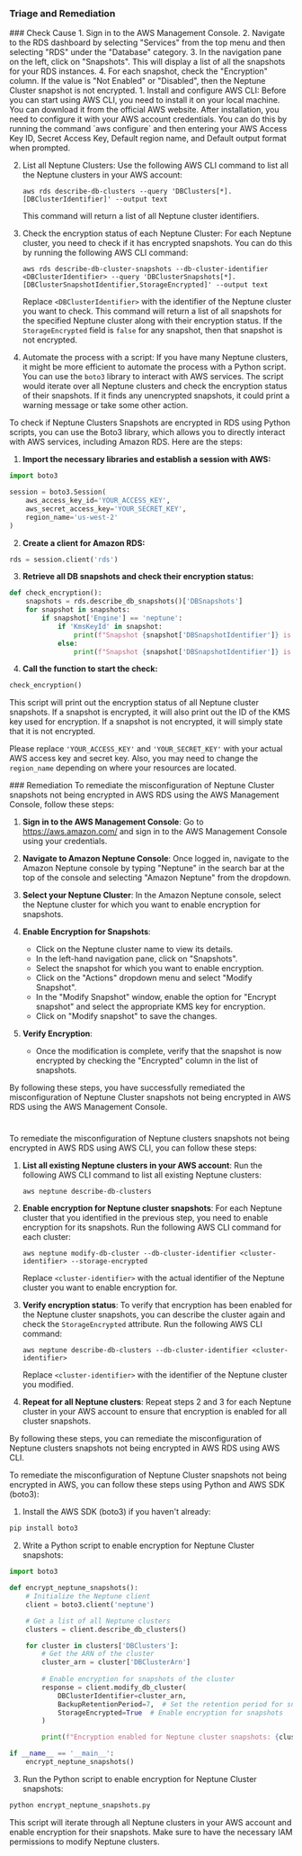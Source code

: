 
### Triage and Remediation
<Tabs>

<Tab title='Cause'>
### Check Cause
<AccordionGroup>
<Accordion title='Using Console' defaultOpen='true'>
1. Sign in to the AWS Management Console.
2. Navigate to the RDS dashboard by selecting "Services" from the top menu and then selecting "RDS" under the "Database" category.
3. In the navigation pane on the left, click on "Snapshots". This will display a list of all the snapshots for your RDS instances.
4. For each snapshot, check the "Encryption" column. If the value is "Not Enabled" or "Disabled", then the Neptune Cluster snapshot is not encrypted.
</Accordion>

<Accordion title='Using CLI'>
1. Install and configure AWS CLI: Before you can start using AWS CLI, you need to install it on your local machine. You can download it from the official AWS website. After installation, you need to configure it with your AWS account credentials. You can do this by running the command `aws configure` and then entering your AWS Access Key ID, Secret Access Key, Default region name, and Default output format when prompted.

2. List all Neptune Clusters: Use the following AWS CLI command to list all the Neptune clusters in your AWS account:

   ```
   aws rds describe-db-clusters --query 'DBClusters[*].[DBClusterIdentifier]' --output text
   ```

   This command will return a list of all Neptune cluster identifiers.

3. Check the encryption status of each Neptune Cluster: For each Neptune cluster, you need to check if it has encrypted snapshots. You can do this by running the following AWS CLI command:

   ```
   aws rds describe-db-cluster-snapshots --db-cluster-identifier <DBClusterIdentifier> --query 'DBClusterSnapshots[*].[DBClusterSnapshotIdentifier,StorageEncrypted]' --output text
   ```

   Replace `<DBClusterIdentifier>` with the identifier of the Neptune cluster you want to check. This command will return a list of all snapshots for the specified Neptune cluster along with their encryption status. If the `StorageEncrypted` field is `false` for any snapshot, then that snapshot is not encrypted.

4. Automate the process with a script: If you have many Neptune clusters, it might be more efficient to automate the process with a Python script. You can use the `boto3` library to interact with AWS services. The script would iterate over all Neptune clusters and check the encryption status of their snapshots. If it finds any unencrypted snapshots, it could print a warning message or take some other action.
</Accordion>

<Accordion title='Using Python'>
To check if Neptune Clusters Snapshots are encrypted in RDS using Python scripts, you can use the Boto3 library, which allows you to directly interact with AWS services, including Amazon RDS. Here are the steps:

1. **Import the necessary libraries and establish a session with AWS:**

```python
import boto3

session = boto3.Session(
    aws_access_key_id='YOUR_ACCESS_KEY',
    aws_secret_access_key='YOUR_SECRET_KEY',
    region_name='us-west-2'
)
```

2. **Create a client for Amazon RDS:**

```python
rds = session.client('rds')
```

3. **Retrieve all DB snapshots and check their encryption status:**

```python
def check_encryption():
    snapshots = rds.describe_db_snapshots()['DBSnapshots']
    for snapshot in snapshots:
        if snapshot['Engine'] == 'neptune':
            if 'KmsKeyId' in snapshot:
                print(f"Snapshot {snapshot['DBSnapshotIdentifier']} is encrypted with KMS Key {snapshot['KmsKeyId']}")
            else:
                print(f"Snapshot {snapshot['DBSnapshotIdentifier']} is not encrypted")
```

4. **Call the function to start the check:**

```python
check_encryption()
```

This script will print out the encryption status of all Neptune cluster snapshots. If a snapshot is encrypted, it will also print out the ID of the KMS key used for encryption. If a snapshot is not encrypted, it will simply state that it is not encrypted.

Please replace `'YOUR_ACCESS_KEY'` and `'YOUR_SECRET_KEY'` with your actual AWS access key and secret key. Also, you may need to change the `region_name` depending on where your resources are located.
</Accordion>

</AccordionGroup>
</Tab>
<Tab title='Remediation'>
### Remediation

<AccordionGroup>
<Accordion title='Using Console' defaultOpen='true'>
To remediate the misconfiguration of Neptune Cluster snapshots not being encrypted in AWS RDS using the AWS Management Console, follow these steps:

1. **Sign in to the AWS Management Console**: Go to https://aws.amazon.com/ and sign in to the AWS Management Console using your credentials.

2. **Navigate to Amazon Neptune Console**: Once logged in, navigate to the Amazon Neptune console by typing "Neptune" in the search bar at the top of the console and selecting "Amazon Neptune" from the dropdown.

3. **Select your Neptune Cluster**: In the Amazon Neptune console, select the Neptune cluster for which you want to enable encryption for snapshots.

4. **Enable Encryption for Snapshots**:
   - Click on the Neptune cluster name to view its details.
   - In the left-hand navigation pane, click on "Snapshots".
   - Select the snapshot for which you want to enable encryption.
   - Click on the "Actions" dropdown menu and select "Modify Snapshot".
   - In the "Modify Snapshot" window, enable the option for "Encrypt snapshot" and select the appropriate KMS key for encryption.
   - Click on "Modify snapshot" to save the changes.

5. **Verify Encryption**:
   - Once the modification is complete, verify that the snapshot is now encrypted by checking the "Encrypted" column in the list of snapshots.

By following these steps, you have successfully remediated the misconfiguration of Neptune Cluster snapshots not being encrypted in AWS RDS using the AWS Management Console.

#
</Accordion>

<Accordion title='Using CLI'>
To remediate the misconfiguration of Neptune clusters snapshots not being encrypted in AWS RDS using AWS CLI, you can follow these steps:

1. **List all existing Neptune clusters in your AWS account**:
   Run the following AWS CLI command to list all existing Neptune clusters:
   ```
   aws neptune describe-db-clusters
   ```

2. **Enable encryption for Neptune cluster snapshots**:
   For each Neptune cluster that you identified in the previous step, you need to enable encryption for its snapshots. Run the following AWS CLI command for each cluster:
   ```
   aws neptune modify-db-cluster --db-cluster-identifier <cluster-identifier> --storage-encrypted
   ```

   Replace `<cluster-identifier>` with the actual identifier of the Neptune cluster you want to enable encryption for.

3. **Verify encryption status**:
   To verify that encryption has been enabled for the Neptune cluster snapshots, you can describe the cluster again and check the `StorageEncrypted` attribute. Run the following AWS CLI command:
   ```
   aws neptune describe-db-clusters --db-cluster-identifier <cluster-identifier>
   ```

   Replace `<cluster-identifier>` with the identifier of the Neptune cluster you modified.

4. **Repeat for all Neptune clusters**:
   Repeat steps 2 and 3 for each Neptune cluster in your AWS account to ensure that encryption is enabled for all cluster snapshots.

By following these steps, you can remediate the misconfiguration of Neptune clusters snapshots not being encrypted in AWS RDS using AWS CLI.
</Accordion>

<Accordion title='Using Python'>
To remediate the misconfiguration of Neptune Cluster snapshots not being encrypted in AWS, you can follow these steps using Python and AWS SDK (boto3):

1. Install the AWS SDK (boto3) if you haven't already:
```bash
pip install boto3
```

2. Write a Python script to enable encryption for Neptune Cluster snapshots:
```python
import boto3

def encrypt_neptune_snapshots():
    # Initialize the Neptune client
    client = boto3.client('neptune')

    # Get a list of all Neptune clusters
    clusters = client.describe_db_clusters()

    for cluster in clusters['DBClusters']:
        # Get the ARN of the cluster
        cluster_arn = cluster['DBClusterArn']
        
        # Enable encryption for snapshots of the cluster
        response = client.modify_db_cluster(
            DBClusterIdentifier=cluster_arn,
            BackupRetentionPeriod=7,  # Set the retention period for snapshots
            StorageEncrypted=True  # Enable encryption for snapshots
        )

        print(f"Encryption enabled for Neptune cluster snapshots: {cluster_arn}")

if __name__ == '__main__':
    encrypt_neptune_snapshots()
```

3. Run the Python script to enable encryption for Neptune Cluster snapshots:
```bash
python encrypt_neptune_snapshots.py
```

This script will iterate through all Neptune clusters in your AWS account and enable encryption for their snapshots. Make sure to have the necessary IAM permissions to modify Neptune clusters.
</Accordion>

</AccordionGroup>
</Tab>
</Tabs>

